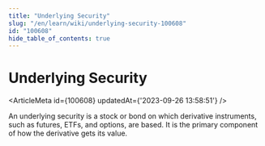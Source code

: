 ```yaml
---
title: "Underlying Security"
slug: "/en/learn/wiki/underlying-security-100608"
id: "100608"
hide_table_of_contents: true
---
```



# Underlying Security

<ArticleMeta id={100608} updatedAt={'2023-09-26 13:58:51'} />
<div className='border-solid border-b border-t-0 my-4 border-[var(--ifm-color-gray-300)]' />

An underlying security is a stock or bond on which derivative instruments, such as futures, ETFs, and options, are based. It is the primary component of how the derivative gets its value.
